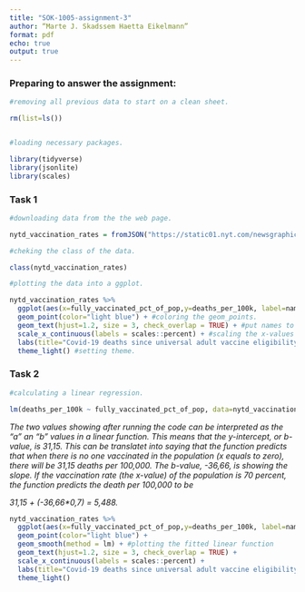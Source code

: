 ```yaml
---
title: "SOK-1005-assignment-3"
author: “Marte J. Skadssem Haetta Eikelmann”
format: pdf
echo: true
output: true
---
```


### Preparing to answer the assignment:

```r
#removing all previous data to start on a clean sheet.

rm(list=ls())


#loading necessary packages.

library(tidyverse)
library(jsonlite)
library(scales)
```

### Task 1

```r
#downloading data from the the web page.

nytd_vaccination_rates = fromJSON("https://static01.nyt.com/newsgraphics/2021/12/20/us-coronavirus-deaths-2021/ff0adde21623e111d8ce103fedecf7ffc7906264/scatter.json")
```

```r
#cheking the class of the data.

class(nytd_vaccination_rates)
```

```r
#plotting the data into a ggplot.

nytd_vaccination_rates %>%
  ggplot(aes(x=fully_vaccinated_pct_of_pop,y=deaths_per_100k, label=name)) + #defining the axis
  geom_point(color="light blue") + #coloring the geom_points.
  geom_text(hjust=1.2, size = 3, check_overlap = TRUE) + #put names to the geom_points and placing them.
  scale_x_continuous(labels = scales::percent) + #scaling the x-values into percentage. 
  labs(title="Covid-19 deaths since universal adult vaccine eligibility compared with vaccination rates",x="Share of total population fully vaccinated", y="20 avg. monthly deaths per 100,000") + #setting a title and and naming the x- and y-axis.
  theme_light() #setting theme.
```

### Task 2

```r
#calculating a linear regression.

lm(deaths_per_100k ~ fully_vaccinated_pct_of_pop, data=nytd_vaccination_rates)
```

*The two values showing after running the code can be interpreted as the "a" an "b" values in a linear function. This means that the y-intercept, or b-value, is 31,15. This can be translatet into saying that the function predicts that when there is no one vaccinated in the population (x equals to zero), there will be 31,15 deaths per 100,000. The b-value, -36,66, is showing the slope. If the vaccination rate (the x-value) of the population is 70 percent, the function predicts the death per 100,000 to be*

*31,15 + (-36,66\*0,7) = 5,488.*

```r
nytd_vaccination_rates %>%
  ggplot(aes(x=fully_vaccinated_pct_of_pop,y=deaths_per_100k, label=name)) +
  geom_point(color="light blue") +
  geom_smooth(method = lm) + #plotting the fitted linear function
  geom_text(hjust=1.2, size = 3, check_overlap = TRUE) +
  scale_x_continuous(labels = scales::percent) +
  labs(title="Covid-19 deaths since universal adult vaccine eligibility compared with vaccination rates",x="Share of total population fully vaccinated", y="20 avg. monthly deaths per 100,000") +
  theme_light()
```
